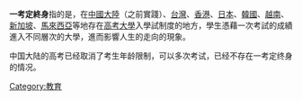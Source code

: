 {{Multiple issues|
{{Notability Unreferenced|time=2022-05-24T02:52:51+00:00}}
{{Unreferenced|time=2022-05-24T02:52:51+00:00}}
}}
'''一考定終身'''指的是，在[[中華人民共和國|中國大陸]]（之前實踐）、[[中華民國|台灣]]、[[香港|香港]]、[[日本|日本]]、[[大韩民国|韓國]]、[[越南|越南]]、[[新加坡|新加坡]]、[[馬來西亞|馬來西亞]]等地存在[[高考|高考]][[大學|大學]]入學試制度的地方，學生憑藉一次考試的成績進入不同層次的大學，進而影響人生的走向的現象。

中国大陆的高考已经取消了考生年龄限制，可以多次考试，已经不存在一考定终身的情况。

{{Edu-stub}}
[[Category:教育|Category:教育]]